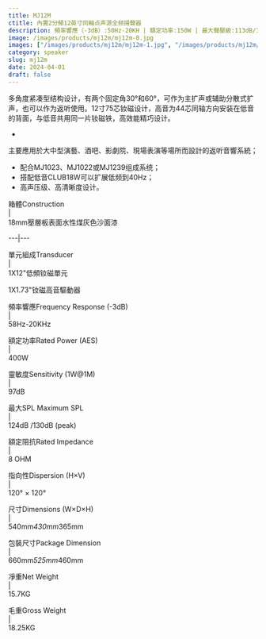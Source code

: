 ```yaml
---
title: MJ12M
ctitle: 內置2分頻12英寸同軸点声源全频揚聲器
description: 頻率響應（-3dB）:50Hz-20KH | 額定功率:150W | 最大聲壓級:113dB/119dB
image: /images/products/mj12m/mj12m-0.jpg
images: ["/images/products/mj12m/mj12m-1.jpg", "/images/products/mj12m/mj12m-2.jpg", "/images/products/mj12m/mj12m-3.jpg"]
category: speaker
slug: mj12m
date: 2024-04-01
draft: false
---
```


  
多角度紧凑型结构设计，有两个固定角30°和60°，可作为主扩声或辅助分散式扩声，也可以作为返听使用。12寸75芯钕磁设计，高音为44芯同轴方向安装在低音的背面，与低音共用同一片钕磁铁，高效能精巧设计。  

  *   
主要應用於大中型演藝、酒吧、影劇院、現場表演等場所而設計的返听音響系統；  

  * 配合MJ1023、MJ1022或MJ1239组成系统；
  * 搭配低音CLUB18W可以扩展低频到40Hz；
  * 高声压级、高清晰度设计。

  
  
  
  
  
  
  
箱體Construction  
|  
18mm壓層板表面水性煤灰色沙面漆  
  
---|---  
  
單元組成Transducer  
|  
1X12"低頻钕磁單元  
  
1X1.73"钕磁高音驅動器  
  
  
頻率響應Frequency Response (-3dB)  
|  
58Hz-20KHz  
  
  
額定功率Rated Power (AES)  
|  
400W  
  
  
靈敏度Sensitivity (1W@1M)  
|  
97dB  
  
  
最大SPL Maximum SPL  
|  
124dB /130dB (peak)  
  
  
額定阻抗Rated Impedance  
|  
8 OHM  
  
  
指向性Dispersion (H×V)  
|  
120° × 120°  
  
  
尺寸Dimensions (W×D×H)  
|  
540mm*430mm*365mm  
  
  
包裝尺寸Package Dimension  
|  
660mm*525mm*460mm  
  
  
凈重Net Weight  
|  
15.7KG  
  
  
毛重Gross Weight  
|  
18.25KG  


